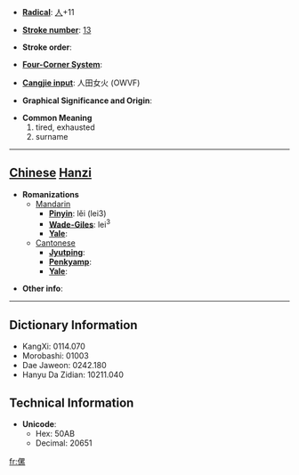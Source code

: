 * '''[[Wiktionary:Chinese radical index| Radical]]''': [[Wiktionary:Chinese radical index 人|人]]+11

* '''[[Wiktionary:Chinese total strokes index|Stroke number]]''': [[Wiktionary:Chinese total strokes index 13|13]]

* '''Stroke order''': 

* '''[[Wiktionary:Chinese four corner index|Four-Corner System]]''': 

* '''[[Wiktionary:Chinese Cangjie index|Cangjie input]]''': 人田女火 (OWVF)

* '''Graphical Significance and Origin''': 

* '''Common Meaning'''
*#tired, exhausted
*# surname


----

== [[Chinese]] [[Hanzi]] ==

* '''Romanizations'''
** [[Mandarin]]
*** '''[[Pinyin]]''': lěi (lei3)
*** '''[[Wade-Giles]]''': lei<sup>3</sup>
*** '''[[Yale]]''': 
**[[Cantonese]]
***'''[[Jyutping]]''':
***'''[[Penkyamp]]''': 
***'''[[Yale]]''': 

* '''Other info''': 

----

== Dictionary Information ==

* KangXi: 0114.070
* Morobashi: 01003
* Dae Jaweon: 0242.180
* Hanyu Da Zidian: 10211.040

== Technical Information ==

* '''Unicode''':
** Hex: 50AB
** Decimal: 20651

[[fr:傫]]